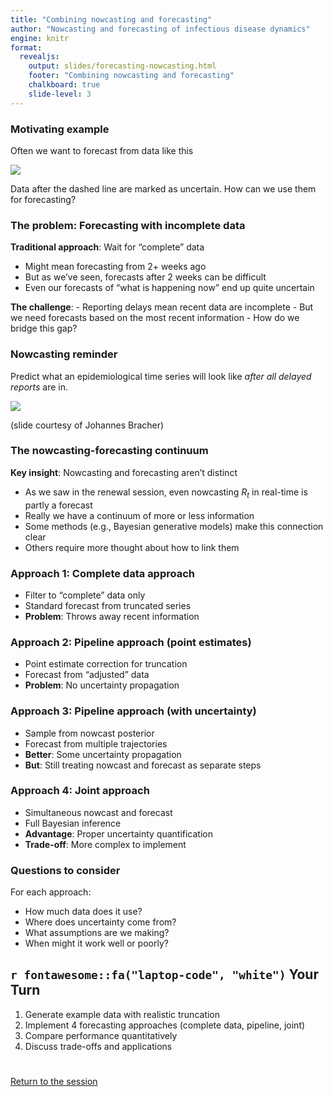 ```yaml
---
title: "Combining nowcasting and forecasting"
author: "Nowcasting and forecasting of infectious disease dynamics"
engine: knitr
format: 
  revealjs:
    output: slides/forecasting-nowcasting.html
    footer: "Combining nowcasting and forecasting"
    chalkboard: true
    slide-level: 3
---
```


### Motivating example {.smaller}

Often we want to forecast from data like this

![](figures/monkeypox_delayed.png)

Data after the dashed line are marked as uncertain. How can we use them for forecasting?

### The problem: Forecasting with incomplete data {.smaller}

**Traditional approach**: Wait for "complete" data

- Might mean forecasting from 2+ weeks ago
- But as we've seen, forecasts after 2 weeks can be difficult
- Even our forecasts of "what is happening now" end up quite uncertain

**The challenge**:
- Reporting delays mean recent data are incomplete
- But we need forecasts based on the most recent information
- How do we bridge this gap?

### Nowcasting reminder

Predict what an epidemiological time series will look like *after all delayed reports* are in.

![](figures/nowcasting.png)

(slide courtesy of Johannes Bracher)

### The nowcasting-forecasting continuum {.smaller}

**Key insight**: Nowcasting and forecasting aren't distinct

- As we saw in the renewal session, even nowcasting $R_t$ in real-time is partly a forecast
- Really we have a continuum of more or less information
- Some methods (e.g., Bayesian generative models) make this connection clear
- Others require more thought about how to link them

### Approach 1: Complete data approach

- Filter to "complete" data only
- Standard forecast from truncated series
- **Problem**: Throws away recent information

### Approach 2: Pipeline approach (point estimates)

- Point estimate correction for truncation
- Forecast from "adjusted" data  
- **Problem**: No uncertainty propagation

### Approach 3: Pipeline approach (with uncertainty)

- Sample from nowcast posterior
- Forecast from multiple trajectories
- **Better**: Some uncertainty propagation
- **But**: Still treating nowcast and forecast as separate steps

### Approach 4: Joint approach

- Simultaneous nowcast and forecast
- Full Bayesian inference
- **Advantage**: Proper uncertainty quantification
- **Trade-off**: More complex to implement

### Questions to consider {.smaller}

For each approach:

- How much data does it use?
- Where does uncertainty come from?
- What assumptions are we making?
- When might it work well or poorly?

## `r fontawesome::fa("laptop-code", "white")` Your Turn {background-color="#447099" transition="fade-in"}

1. Generate example data with realistic truncation
2. Implement 4 forecasting approaches (complete data, pipeline, joint)
3. Compare performance quantitatively
4. Discuss trade-offs and applications

#

[Return to the session](../forecasting-nowcasting)